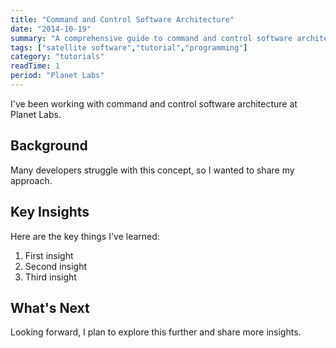 ```yaml
---
title: "Command and Control Software Architecture"
date: "2014-10-19"
summary: "A comprehensive guide to command and control software architecture. Learn the fundamentals and best practices."
tags: ["satellite software","tutorial","programming"]
category: "tutorials"
readTime: 1
period: "Planet Labs"
---
```


I've been working with command and control software architecture at Planet Labs.

## Background

Many developers struggle with this concept, so I wanted to share my approach.

## Key Insights

Here are the key things I've learned:

1. First insight
2. Second insight
3. Third insight

## What's Next

Looking forward, I plan to explore this further and share more insights.

